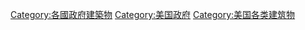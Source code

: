 [[Category:各國政府建築物|Category:各國政府建築物]]
[[Category:美国政府|Category:美国政府]]
[[Category:美国各类建筑物|Category:美国各类建筑物]]